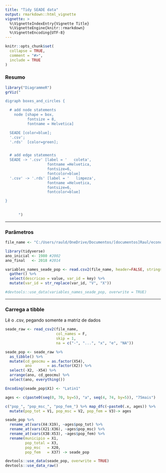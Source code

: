 ```yaml
---
title: "Tidy SEADE data"
output: rmarkdown::html_vignette
vignette: >
  %\VignetteIndexEntry{Vignette Title}
  %\VignetteEngine{knitr::rmarkdown}
  %\VignetteEncoding{UTF-8}
---
```


```r
knitr::opts_chunk$set(
  collapse = TRUE,
  comment = "#>",
  include = TRUE
)
```

### Resumo

```r
library("DiagrammeR")
grViz("

digraph boxes_and_circles {

  # add node statements
    node [shape = box,
          fontsize = 8,
          fontname = Helvetica]

  SEADE [color=blue];
  '.csv';
  '.rds'  [color=green];


  # add edge statements
  SEADE -> '.csv' [label = '   coleta',
                   fontname =Helvetica,
                   fontsize=6,
                   fontcolor=blue]
  '.csv' -> '.rds' [label = '   limpeza',
                   fontname =Helvetica,
                   fontsize=6,
                   fontcolor=blue]

}
      
      
      ")
```

****

### Parâmetros

```r
file_name <- "C:/Users/rauld/OneDrive/Documentos/[documentos]Raul/economia_do_crime/raw_data/seade_pop.csv" # "./raw_data/seade_pop.csv"
```


```r
library(tidyverse)
ano_inicial <- 1980 #2002
ano_final   <- 2018 #2014
```

```r
variables_names_seade_pop <- read.csv2(file_name, header=FALSE, stringsAsFactors=FALSE)[1,] %>%
  gather() %>%
  select(descricao = value, var_id = key) %>%
  mutate(var_id = str_replace(var_id, "V", "X"))

#devtools::use_data(variables_names_seade_pop, overwrite = TRUE)
```

***

### Carrega a tibble

Lê o .csv, pegando somente a matriz de dados

```r
seade_raw <- read_csv2(file_name,
                       col_names = F,
                       skip = 1,
                       na = c("-", "...", "x", "e", "NA"))

seade_pop <- seade_raw %>% 
  as_tibble() %>%
  mutate(cd_geocmu = as.factor(X54),
         ano       = as.factor(X2)) %>%
  select(-X2, -X54) %>%
  arrange(ano, cd_geocmu) %>%
  select(ano, everything())

Encoding(seade_pop$X1) <- "Latin1"

ages <- c(paste0(seq(0, 70, by=5), "a", seq(4, 74, by=5)), "75mais")

c("pop_", "pop_msc_", "pop_fem_") %>% map_dfc(~paste0(.x, ages)) %>%
  mutate(pop_tot = V1, pop_msc = V2, pop_fem = V3)-> ages

seade_pop %>%
  rename_at(vars(X4:X19), ~ages$pop_tot) %>%
  rename_at(vars(X21:X36), ~ages$pop_msc) %>%
  rename_at(vars(X38:X53), ~ages$pop_fem) %>%
  rename(municipio = X1,
         pop_total = X3,
         pop_msc   = X20,
         pop_fem   = X37) -> seade_pop

devtools::use_data(seade_pop, overwrite = TRUE)
devtools::use_data_raw()

```
